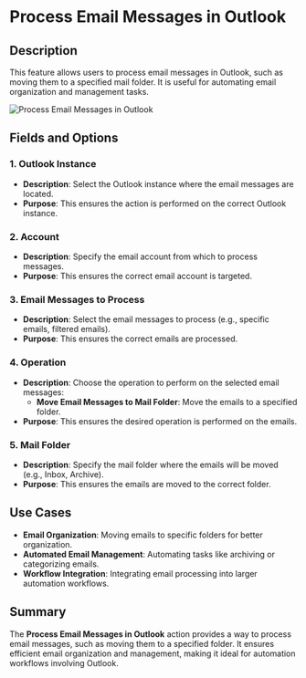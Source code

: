 # Process Email Messages in Outlook  

## Description

This feature allows users to process email messages in Outlook, such as moving them to a specified mail folder. It is useful for automating email organization and management tasks.  

![Process Email Messages in Outlook](../../assets/outlook/process-email-messages-in-outlook.png)  

## Fields and Options  

### 1. **Outlook Instance** 

- **Description**: Select the Outlook instance where the email messages are located.  
- **Purpose**: This ensures the action is performed on the correct Outlook instance.  

### 2. **Account** 

- **Description**: Specify the email account from which to process messages.  
- **Purpose**: This ensures the correct email account is targeted.  

### 3. **Email Messages to Process** 

- **Description**: Select the email messages to process (e.g., specific emails, filtered emails).  
- **Purpose**: This ensures the correct emails are processed.  

### 4. **Operation** 

- **Description**: Choose the operation to perform on the selected email messages:  
  - **Move Email Messages to Mail Folder**: Move the emails to a specified folder.  
- **Purpose**: This ensures the desired operation is performed on the emails.  

### 5. **Mail Folder** 

- **Description**: Specify the mail folder where the emails will be moved (e.g., Inbox, Archive).  
- **Purpose**: This ensures the emails are moved to the correct folder.

## Use Cases

- **Email Organization**: Moving emails to specific folders for better organization.  
- **Automated Email Management**: Automating tasks like archiving or categorizing emails.  
- **Workflow Integration**: Integrating email processing into larger automation workflows.  

## Summary

The **Process Email Messages in Outlook** action provides a way to process email messages, such as moving them to a specified folder. It ensures efficient email organization and management, making it ideal for automation workflows involving Outlook.